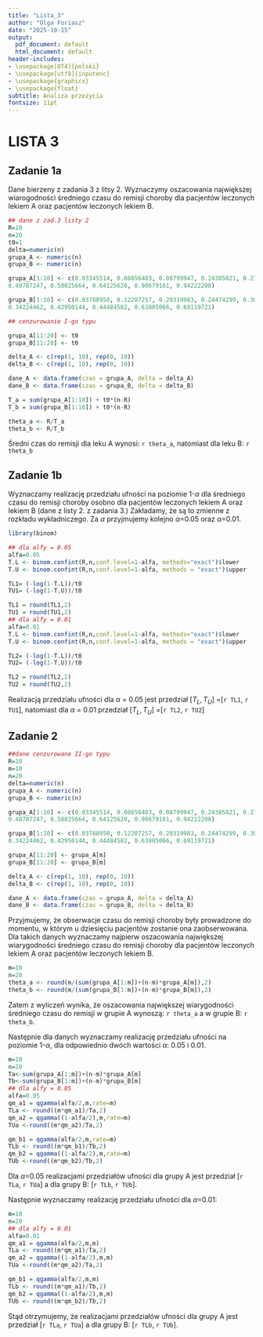---
title: "Lista_3"
author: "Olga Foriasz"
date: "2025-10-15"
output:
  pdf_document: default
  html_document: default
header-includes:
- \usepackage[OT4]{polski}
- \usepackage[utf8]{inputenc}
- \usepackage{graphicx}
- \usepackage{float}
subtitle: Analiza przeżycia
fontsize: 11pt
---
# LISTA 3

## Zadanie 1a

Dane bierzeny z zadania 3 z litsy 2. Wyznaczymy oszacowania największej wiarogodności średniego czasu do remisji choroby dla pacjentów leczonych lekiem A oraz pacjentów leczonych lekiem B. 

```{r,echo=FALSE, warning=FALSE}
## dane z zad.3 listy 2
R=10
n=20
t0=1
delta=numeric(n)
grupa_A <- numeric(n)
grupa_B <- numeric(n)

grupa_A[1:10] <- c(0.03345514, 0.08656403, 0.08799947, 0.24385821, 0.27755032,
0.40787247, 0.58825664, 0.64125620, 0.90679161, 0.94222208)

grupa_B[1:10] <- c(0.03788958, 0.12207257, 0.20319983, 0.24474299, 0.30492413,
0.34224462, 0.42950144, 0.44484582, 0.63805066, 0.69119721)

## cenzurowanie I-go typu

grupa_A[11:20] <- t0
grupa_B[11:20] <- t0

delta_A <- c(rep(1, 10), rep(0, 10))
delta_B <- c(rep(1, 10), rep(0, 10))

dane_A <- data.frame(czas = grupa_A, delta = delta_A)
dane_B <- data.frame(czas = grupa_B, delta = delta_B)
```

```{r}
T_a = sum(grupa_A[1:10]) + t0*(n-R)
T_b = sum(grupa_B[1:10]) + t0*(n-R) 

theta_a <- R/T_a
theta_b <- R/T_b
```

Średni czas do remisji dla leku A wynosi: `r theta_a`, natomiast dla leku B: `r theta_b`


## Zadanie 1b

Wyznaczamy realizację przedziału ufności na poziomie 1-$\alpha$ dla średniego czasu do remisji choroby osobno dla pacjentów leczonych lekiem A oraz lekiem B (dane z listy 2. z zadania 3.) Zakładamy, że są to zmienne z rozkładu wykładniczego. Za $\alpha$ przyjmujemy kolejno $\alpha$=0.05 oraz $\alpha$=0.01.



```{r, echo=TRUE, warning=FALSE}
library(binom)

## dla alfy = 0.05
alfa=0.05
T.L <- binom.confint(R,n,conf.level=1-alfa, methods="exact")$lower
T.U <- binom.confint(R,n,conf.level=1-alfa, methods = "exact")$upper

TL1= (-log(1-T.L))/t0
TU1= (-log(1-T.U))/t0

TL1 = round(TL1,2)
TU1 = round(TU1,2)
## dla alfy = 0.01
alfa=0.01
T.L <- binom.confint(R,n,conf.level=1-alfa, methods="exact")$lower
T.U <- binom.confint(R,n,conf.level=1-alfa, methods = "exact")$upper

TL2= (-log(1-T.L))/t0
TU2= (-log(1-T.U))/t0

TL2 = round(TL2,2)
TU2 = round(TU2,2)
```
Realizacją przedziału ufności dla $\alpha$ = 0.05 jest przedział [$T_L, T_U$] =[`r TL1`, `r TU1`], natomiast dla $\alpha$ = 0.01 przedział [$T_L, T_U$] =[`r TL2`, `r TU2`]

## Zadanie 2

```{r,echo=FALSE, warning=FALSE}
##dane cenzurowane II-go typu
R=10
m=10
n=20
delta=numeric(n)
grupa_A <- numeric(n)
grupa_B <- numeric(n)

grupa_A[1:10] <- c(0.03345514, 0.08656403, 0.08799947, 0.24385821, 0.27755032,
0.40787247, 0.58825664, 0.64125620, 0.90679161, 0.94222208)

grupa_B[1:10] <- c(0.03788958, 0.12207257, 0.20319983, 0.24474299, 0.30492413,
0.34224462, 0.42950144, 0.44484582, 0.63805066, 0.69119721)

grupa_A[11:20] <- grupa_A[m]
grupa_B[11:20] <- grupa_B[m]

delta_A <- c(rep(1, 10), rep(0, 10))
delta_B <- c(rep(1, 10), rep(0, 10))

dane_A <- data.frame(czas = grupa_A, delta = delta_A)
dane_B <- data.frame(czas = grupa_B, delta = delta_B)
```

Przyjmujemy, że obserwacje czasu do remisji choroby były prowadzone do
momentu, w którym u dziesięciu pacjentów zostanie ona zaobserwowana. Dla takich danych wyznaczamy najpierw oszacowania największej wiarygodności średniego czasu do remisji choroby dla pacjentów leczonych lekiem A oraz pacjentów leczonych lekiem B.

```{r,echo=TRUE, warning=FALSE}
m=10
n=20
theta_a <- round(m/(sum(grupa_A[1:m])+(n-m)*grupa_A[m]),2)
theta_b <- round(m/(sum(grupa_B[1:m])+(n-m)*grupa_B[m]),2)
```   

Zatem z wyliczeń wynika, że oszacowania największej wiarygodności średniego czasu do remisji w grupie A wynoszą: `r theta_a`  a w grupie B: `r theta_b`.

Następnie dla danych wyznaczamy realizację przedziału ufności na poziomie 1-$\alpha$, dla odpowiednio dwóch wartości $\alpha$: 0.05 i 0.01. 

```{r,echo=TRUE, warning=FALSE}
m=10
n=20
Ta<-sum(grupa_A[1:m])+(n-m)*grupa_A[m]
Tb<-sum(grupa_B[1:m])+(n-m)*grupa_B[m]
## dla alfy = 0.05
alfa=0.05
qm_a1 = qgamma(alfa/2,m,rate=m)
TLa <- round((m*qm_a1)/Ta,2)
qm_a2 = qgamma((1-alfa/2),m,rate=m)
TUa <-round((m*qm_a2)/Ta,2)

qm_b1 = qgamma(alfa/2,m,rate=m)
TLb <- round((m*qm_b1)/Tb,2)
qm_b2 = qgamma((1-alfa/2),m,rate=m)
TUb <-round((m*qm_b2)/Tb,2)
```
Dla $\alpha$=0.05 realizacjami przedziałów ufności dla grupy A jest przedział [`r TLa`, `r TUa`] a dla grupy B: [`r TLb`, `r TUb`].

Następnie wyznaczamy realizację przedziału ufności dla $\alpha$=0.01:
```{r,echo=TRUE, warning=FALSE}
m=10
n=20
## dla alfy = 0.01
alfa=0.01
qm_a1 = qgamma(alfa/2,m,m)
TLa <- round((m*qm_a1)/Ta,2)
qm_a2 = qgamma((1-alfa/2),m,m)
TUa <-round((m*qm_a2)/Ta,2)

qm_b1 = qgamma(alfa/2,m,m)
TLb <- round((m*qm_a1)/Tb,2)
qm_b2 = qgamma((1-alfa/2),m,m)
TUb <- round((m*qm_b2)/Tb,2)
```  

Stąd otrzymujemy, że realizacjami przedziałów ufności dla grupy A jest przedział [`r TLa`, `r TUa`] a dla grupy B: [`r TLb`, `r TUb`].

